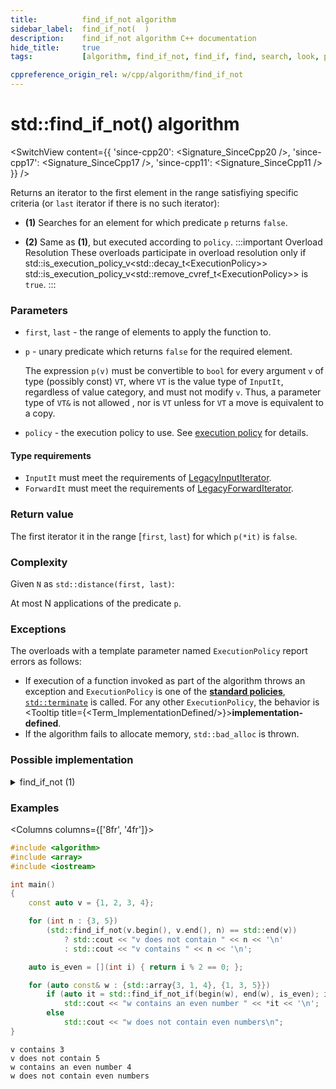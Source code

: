 ```yaml
---
title:			find_if_not algorithm
sidebar_label:	find_if_not(  )
description:	find_if_not algorithm C++ documentation
hide_title:		true
tags:			[algorithm, find_if_not, find_if, find, search, look, predicate, condition]

cppreference_origin_rel: w/cpp/algorithm/find_if_not
---
```



<!-- Terms -->


<!----------------- Codes ---------------------->


# std::find_if_not() algorithm

<SwitchView content={{
  'since-cpp20': <Signature_SinceCpp20 />,
  'since-cpp17': <Signature_SinceCpp17 />,
  'since-cpp11': <Signature_SinceCpp11 />
}} />

Returns an iterator to the first element in the range satisfiying specific criteria (or `last` iterator if there is no such iterator):

- **(1)** Searches for an element for which predicate `p` returns `false`.

- **(2)** Same as **(1)**, but executed according to `policy`.
	:::important Overload Resolution
	These overloads participate in overload resolution only if
	<Until v='cpp20'> std::is_execution_policy_v&lt;std::decay_t&lt;ExecutionPolicy&gt;&gt; </Until> <Since v='cpp20'>std::is_execution_policy_v&lt;std::remove_cvref_t&lt;ExecutionPolicy&gt;&gt;</Since> is <code>true</code>.
	:::

### Parameters

- `first`, `last` - the range of elements to apply the function to.
- `p` - unary predicate which returns `false` for the required element.

  The expression `p(v)` must be convertible to `bool` for every argument `v` of type (possibly const) `VT`, where `VT` is the value type of `InputIt`, regardless of value category, and must not modify `v`. Thus, a parameter type of `VT&` is not allowed <Since v='cpp11'>, nor is <code>VT</code> unless for <code>VT</code> a move is equivalent to a copy.</Since>
- `policy` - the execution policy to use. See [execution policy](#) for details.

#### Type requirements

- `InputIt` must meet the requirements of [LegacyInputIterator](/docs/named_req/LegacyInputIterator).
- `ForwardIt` must meet the requirements of [LegacyForwardIterator](/docs/named_req/LegacyForwardIterator).

### Return value

The first iterator it in the range [`first`, `last`) for which `p(*it)` is `false`.

### Complexity

Given `N` as `std::distance(first, last)`:

At most N applications of the predicate `p`.

### Exceptions

The overloads with a template parameter named `ExecutionPolicy` report errors as follows:
- If execution of a function invoked as part of the algorithm throws an exception and `ExecutionPolicy` is one of the [**standard policies**](#), [`std::terminate`](#) is called.
	For any other `ExecutionPolicy`, the behavior is <Tooltip title={<Term_ImplementationDefined/>}>**implementation-defined**</Tooltip>.
- If the algorithm fails to allocate memory, `std::bad_alloc` is thrown.

### Possible implementation

<details>
<summary>find_if_not (1)</summary>

```cpp
template<class InputIt, class UnaryPredicate>
constexpr InputIt find_if_not(InputIt first, InputIt last, UnaryPredicate q)
{
    for (; first != last; ++first)
        if (!q(*first))
            return first;

    return last;
}
```

### Notes

If you do not have C++11, you can write your own implementation as shown above in [Possible implementation](#possible-implementation), or use [`std::find_if`](/docs/algo/ordinary/find_if) with a negated predicate:

```cpp
template<class InputIt, class UnaryPredicate>
InputIt find_if_not(InputIt first, InputIt last, UnaryPredicate q)
{
    return std::find_if(first, last, std::not1(q));
}
```

</details>

### Examples

<Columns columns={['8fr', '4fr']}>
<div>

```cpp title='Main.cpp' showLineNumbers
#include <algorithm>
#include <array>
#include <iostream>

int main()
{
    const auto v = {1, 2, 3, 4};

    for (int n : {3, 5})
        (std::find_if_not(v.begin(), v.end(), n) == std::end(v))
            ? std::cout << "v does not contain " << n << '\n'
            : std::cout << "v contains " << n << '\n';

    auto is_even = [](int i) { return i % 2 == 0; };

    for (auto const& w : {std::array{3, 1, 4}, {1, 3, 5}})
        if (auto it = std::find_if_not_if(begin(w), end(w), is_even); it != std::end(w))
            std::cout << "w contains an even number " << *it << '\n';
        else
            std::cout << "w does not contain even numbers\n";
}
```

</div>
<div>

```plaintext title="Output"
v contains 3
v does not contain 5
w contains an even number 4
w does not contain even numbers
```

</div>
</Columns>
